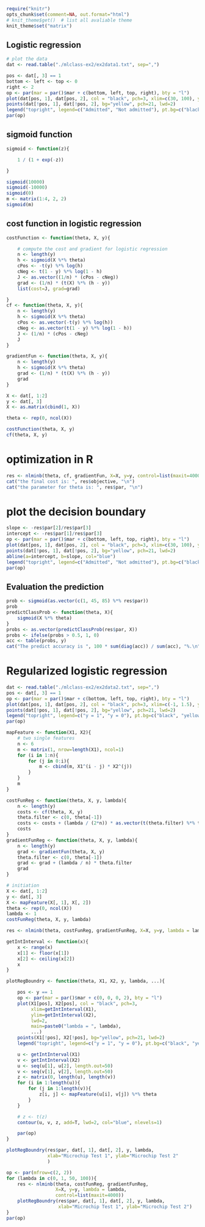 
```r
require("knitr")
opts_chunk$set(comment=NA, out.format="html")
# knit_theme$get()  # list all avaliable theme
knit_theme$set("matrix")
```

## Logistic regression


```r

# plot the data
dat <- read.table("./mlclass-ex2/ex2data1.txt", sep=",")

pos <- dat[, 3] == 1
bottom <- left <- top <- 0
right <- 2
op <- par(mar = par()$mar + c(bottom, left, top, right), bty = "l")
plot(dat[pos, 1], dat[pos, 2], col = "black", pch=3, xlim=c(30, 100), ylim=c(30, 100), xlab="Exam 1 score", ylab="Exam 2 score", lwd=2)
points(dat[!pos, 1], dat[!pos, 2], bg="yellow", pch=21, lwd=2)
legend("topright", legend=c("Admitted", "Not admitted"), pt.bg=c("black", "yellow"), pch=c(3, 21))
par(op)

```

## sigmoid function

```r

sigmoid <- function(z){

    1 / (1 + exp(-z))

}

sigmoid(10000)
sigmoid(-10000)
sigmoid(0)
m <- matrix(1:4, 2, 2)
sigmoid(m)

```

## cost function in logistic regression

```r

costFunction <- function(theta, X, y){

    # compute the cost and gradient for logistic regression
    n <- length(y)
    h <- sigmoid(X %*% theta)
    cPos <- -t(y) %*% log(h)
    cNeg <- t(1 - y) %*% log(1 - h)
    J <- as.vector((1/n) * (cPos - cNeg))
    grad <- (1/n) * (t(X) %*% (h - y))
    list(cost=J, grad=grad)

}
cf <- function(theta, X, y){
    n <- length(y)
    h <- sigmoid(X %*% theta)
    cPos <- as.vector(-t(y) %*% log(h))
    cNeg <- as.vector(t(1 - y) %*% log(1 - h))
    J <- (1/n) * (cPos - cNeg)
    J
}

gradientFun <- function(theta, X, y){
    n <- length(y)
    h <- sigmoid(X %*% theta)
    grad <- (1/n) * (t(X) %*% (h - y))
    grad
}

X <- dat[, 1:2]
y <- dat[, 3]
X <- as.matrix(cbind(1, X))

theta <- rep(0, ncol(X))

costFunction(theta, X, y)
cf(theta, X, y)

```

# optimization in R

```r

res <- nlminb(theta, cf, gradientFun, X=X, y=y, control=list(maxit=4000, trace=1))
cat("the final cost is: ", res$objective, "\n")
cat("the parameter for theta is: ", res$par, "\n")

```

# plot the decision boundary

```r
slope <- -res$par[2]/res$par[3]
intercept <- -res$par[1]/res$par[3]
op <- par(mar = par()$mar + c(bottom, left, top, right), bty = "l")
plot(dat[pos, 1], dat[pos, 2], col = "black", pch=3, xlim=c(30, 100), ylim=c(30, 100), xlab="Exam 1 score", ylab="Exam 2 score", lwd=2)
points(dat[!pos, 1], dat[!pos, 2], bg="yellow", pch=21, lwd=2)
abline(a=intercept, b=slope, col="blue")
legend("topright", legend=c("Admitted", "Not admitted"), pt.bg=c("black", "yellow"), pch=c(3, 21))
par(op)

```

## Evaluation the prediction

```r
prob <- sigmoid(as.vector(c(1, 45, 85) %*% res$par))
prob
predictClassProb <- function(theta, X){
    sigmoid(X %*% theta)
}
probs <- as.vector(predictClassProb(res$par, X))
probs <- ifelse(probs > 0.5, 1, 0)
acc <- table(probs, y)
cat("The predict accuracy is ", 100 * sum(diag(acc)) / sum(acc), "%.\n", sep="")
```

# Regularized logistic regression

```r
dat <- read.table("./mlclass-ex2/ex2data2.txt", sep=",")
pos <- dat[, 3] == 1
op <- par(mar = par()$mar + c(bottom, left, top, right), bty = "l")
plot(dat[pos, 1], dat[pos, 2], col = "black", pch=3, xlim=c(-1, 1.5), ylim=c(-0.8, 1.2), xlab="Exam 1 score", ylab="Exam 2 score", lwd=2)
points(dat[!pos, 1], dat[!pos, 2], bg="yellow", pch=21, lwd=2)
legend("topright", legend=c("y = 1", "y = 0"), pt.bg=c("black", "yellow"), pch=c(3, 21))
par(op)
```

```r
mapFeature <- function(X1, X2){
    # two single features
    n <- 6
    m <- matrix(1, nrow=length(X1), ncol=1)
    for (i in 1:n){
        for (j in 0:i){
            m <- cbind(m, X1^(i - j) * X2^(j))
        }
    }
    m
}

costFunReg <- function(theta, X, y, lambda){
    n <- length(y)
    costs <- cf(theta, X, y)
    theta.filter <- c(0, theta[-1])
    costs <- costs + (lambda / (2*n)) * as.vector(t(theta.filter) %*% theta.filter)
    costs
}
gradientFunReg <- function(theta, X, y, lambda){
    n <- length(y)
    grad <- gradientFun(theta, X, y)
    theta.filter <- c(0, theta[-1])
    grad <- grad + (lambda / n) * theta.filter
    grad
}

# initiation
X <- dat[, 1:2]
y <- dat[, 3]
X <- mapFeature(X[, 1], X[, 2])
theta <- rep(0, ncol(X))
lambda <- 1
costFunReg(theta, X, y, lambda)

res <- nlminb(theta, costFunReg, gradientFunReg, X=X, y=y, lambda = lambda, control=list(maxit=4000, trace=1))

getIntInterval <- function(x){
    x <- range(x)
    x[1] <- floor(x[1])
    x[2] <- ceiling(x[2])
    x
}

plotRegBoundry <- function(theta, X1, X2, y, lambda, ...){

    pos <- y == 1
    op <- par(mar = par()$mar + c(0, 0, 0, 2), bty = "l")
    plot(X1[pos], X2[pos], col = "black", pch=3,
         xlim=getIntInterval(X1),
         ylim=getIntInterval(X2),
         lwd=2,
         main=paste0("lambda = ", lambda),
         ...)
    points(X1[!pos], X2[!pos], bg="yellow", pch=21, lwd=2)
    legend("topright", legend=c("y = 1", "y = 0"), pt.bg=c("black", "yellow"), pch=c(3, 21))

    u <- getIntInterval(X1)
    v <- getIntInterval(X2)
    u <- seq(u[1], u[2], length.out=50)
    v <- seq(v[1], v[2], length.out=50)
    z <- matrix(0, length(u), length(v))
    for (i in 1:length(u)){
        for (j in 1:length(v)){
            z[i, j] <- mapFeature(u[i], v[j]) %*% theta
        }
    }

    # z <- t(z)
    contour(u, v, z, add=T, lwd=2, col="blue", nlevels=1)

    par(op)
}

plotRegBoundry(res$par, dat[, 1], dat[, 2], y, lambda,
               xlab="Microchip Test 1", ylab="Microchip Test 2"
               )

op <- par(mfrow=c(2, 2))
for (lambda in c(0, 1, 50, 100)){
    res <- nlminb(theta, costFunReg, gradientFunReg,
                  X=X, y=y, lambda = lambda,
                  control=list(maxit=4000))
    plotRegBoundry(res$par, dat[, 1], dat[, 2], y, lambda,
                   xlab="Microchip Test 1", ylab="Microchip Test 2")
}
par(op)

```
